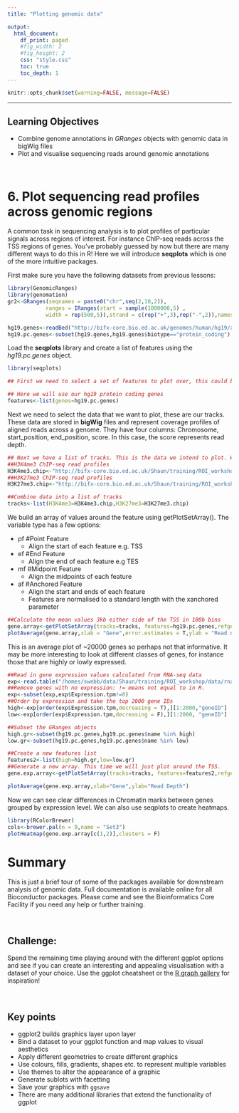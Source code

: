 ```yaml
---
title: "Plotting genomic data"

output: 
  html_document:
    df_print: paged
    #fig_width: 2
    #fig_height: 2
    css: "style.css"
    toc: true
    toc_depth: 1
---
```


<head>
<script src="https://kit.fontawesome.com/ece750edd7.js" crossorigin="anonymous"></script>
</head>

```r
knitr::opts_chunk$set(warning=FALSE, message=FALSE)
```

----

##
<div class="objectives">
<h2><i class="far fa-check-square"></i> Learning Objectives</h2>
* Combine genome annotations in *GRanges* objects with genomic data in bigWig files
* Plot and visualise sequencing reads around genomic annotations
</div>
<br>

# 6. Plot sequencing read profiles across genomic regions

A common task in sequencing analysis is to plot profiles of particular signals across regions of interest. For instance ChIP-seq reads across the TSS regions of genes. You've probably guessed by now but there are many different ways to do this in R! Here we will introduce **seqplots** which is one of the more intuitive packages. 

First make sure you have the following datasets from previous lessons:

```r
library(GenomicRanges)
library(genomation)
gr2<-GRanges(seqnames = paste0("chr",seq(2,10,2)),
            ranges = IRanges(start = sample(1000000,5) ,
            width = rep(500,5)),strand = c(rep("+",3),rep("-",2)),names=seq(1,5))

hg19.genes<-readBed("http://bifx-core.bio.ed.ac.uk/genomes/human/hg19/annotation/Ensembl.GRCh37.74.edited.genes.strict.bed")
hg19.pc.genes<-subset(hg19.genes,hg19.genes$biotype=="protein_coding")
```

Load the **seqplots** library and create a list of features using the *hg19.pc.genes* object.

```r
library(seqplots)

## First we need to select a set of features to plot over, this could be a set of peak regions, genes or CpG Islands for instance.

## Here we will use our hg19 protein coding genes 
features<-list(genes=hg19.pc.genes)
```

Next we need to select the data that we want to plot, these are our tracks. These data are stored in **bigWig** files and represent coverage profiles of aligned reads across a genome. They have four columns: Chromosome, start_position, end_position, score. In this case, the score represents read depth.

```r
## Next we have a list of tracks. This is the data we intend to plot. We can supply the file paths of bigWig files directly:
##H3K4me3 ChIP-seq read profiles
H3K4me3.chip<-"http://bifx-core.bio.ed.ac.uk/Shaun/training/ROI_workshop/data/H3K4me3.bw"
##H3K27me3 ChIP-seq read profiles
H3K27me3.chip<-"http://bifx-core.bio.ed.ac.uk/Shaun/training/ROI_workshop/data/H3K27me3.bw"

##Combine data into a list of tracks
tracks<-list(H3K4me3=H3K4me3.chip,H3K27me3=H3K27me3.chip)
```  
  
We build an array of values around the feature using getPlotSetArray(). The variable type has a few options:

* pf #Point Feature
    + Align the start of each feature e.g. TSS
* ef #End Feature
    + Align the end of each feature e.g TES
* mf #Midpoint Feature
    + Align the midpoints of each feature
* af #Anchored Feature
    + Align the start and ends of each feature
    + Features are normalised to a standard length with the xanchored parameter

  
```r
##Calculate the mean values 3kb either side of the TSS in 100b bins
gene.array<-getPlotSetArray(tracks=tracks, features=hg19.pc.genes,refgenome = "hg19",bin = 100,ignore_strand = F,xmin = 3000,xmax=3000,xanchored=3000,type = "af",stat = "mean")
plotAverage(gene.array,xlab = "Gene",error.estimates = T,ylab = "Read depth")
```

This is an average plot of ~20000 genes so perhaps not that informative. It may be more interesting to look at different classes of genes, for instance those that are highly or lowly expressed.

```r
##Read in gene expression values calculated from RNA-seq data
exp<-read.table("/homes/swebb/data/Shaun/training/ROI_workshop/data/rna-seq_expression.tab",header=T,sep="\t")
##Remove genes with no expression: != means not equal to in R.
exp<-subset(exp,exp$Expression.tpm!=0)
##Order by expression and take the top 2000 gene IDs
high<-exp[order(exp$Expression.tpm,decreasing = T),][1:2000,"geneID"]
low<-exp[order(exp$Expression.tpm,decreasing = F),][1:2000, "geneID"]

##Subset the GRanges objects 
high.gr<-subset(hg19.pc.genes,hg19.pc.genes$name %in% high)
low.gr<-subset(hg19.pc.genes,hg19.pc.genes$name %in% low)

##Create a new features list
features2<-list(high=high.gr,low=low.gr)
##Generate a new array. This time we will just plot around the TSS.
gene.exp.array<-getPlotSetArray(tracks=tracks, features=features2,refgenome = "hg19",bin = 100,ignore_strand = F,type = "pf",xmin = 3000,xmax=3000,add_heatmap = T,stat = "mean")

plotAverage(gene.exp.array,xlab="Gene",ylab="Read Depth")
```

Now we can see clear differences in Chromatin marks between genes grouped by expression level. We can also use seqplots to create heatmaps.

```r
library(RColorBrewer)
cols<-brewer.pal(n = 9,name = "Set3")
plotHeatmap(gene.exp.array[c(1,2)],clusters = F)
```

# Summary

This is just a brief tour of some of the packages available for downstream analysis of genomic data. Full documentation is available online for all Bioconductor packages. Please come and see the Bioinformatics Core Facility if you need any help or further training.

<br>
<div class="challenge">
<h2><i class="fas fa-pencil-alt"></i> Challenge:</h2>
Spend the remaining time playing around with the different ggplot options and see if you can create an interesting and appealing visualisation with a dataset of your choice. Use the ggplot cheatsheet or the [R graph gallery](https://www.r-graph-gallery.com/index.html) for inspiration!
</div>
<br>

<div class="key-points">
<h2><i class="fas fa-thumbtack"></i> Key points</h2>
 * ggplot2 builds graphics layer upon layer
 * Bind a dataset to your ggplot function and map values to visual aesthetics
 * Apply different geometries to create different graphics
 * Use colours, fills, gradients, shapes etc. to represent multiple variables
 * Use themes to alter the appearance of a graphic
 * Generate sublots with facetting
 * Save your graphics with `ggsave`
 * There are many additional libraries that extend the functionality of ggplot
</div>
<br>
